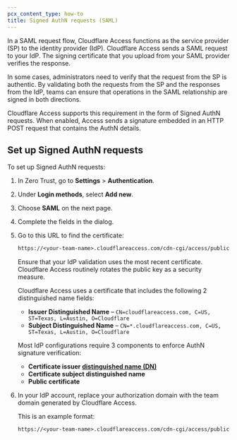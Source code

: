 ```yaml
---
pcx_content_type: how-to
title: Signed AuthN requests (SAML)
---
```



In a SAML request flow, Cloudflare Access functions as the service provider (SP) to the identity provider (IdP). Cloudflare Access sends a SAML request to your IdP. The signing certificate that you upload from your SAML provider verifies the response.

In some cases, administrators need to verify that the request from the SP is authentic. By validating both the requests from the SP and the responses from the IdP, teams can ensure that operations in the SAML relationship are signed in both directions.

Cloudflare Access supports this requirement in the form of Signed AuthN requests. When enabled, Access sends a signature embedded in an HTTP POST request that contains the AuthN details.

## Set up Signed AuthN requests

To set up Signed AuthN requests:

1. In Zero Trust, go to **Settings** > **Authentication**.

2. Under **Login methods**, select **Add new**.

3. Choose **SAML** on the next page.

4. Complete the fields in the dialog.

5. Go to this URL to find the certificate:

   ```txt
   https://<your-team-name>.cloudflareaccess.com/cdn-cgi/access/public-cert
   ```

   Ensure that your IdP validation uses the most recent certificate. Cloudflare Access routinely rotates the public key as a security measure.

   Cloudflare Access uses a certificate that includes the following 2 distinguished name fields:

   - **Issuer Distinguished Name** – `CN=cloudflareaccess.com, C=US, ST=Texas, L=Austin, O=Cloudflare`
   - **Subject Distinguished Name** – `CN=*.cloudflareaccess.com, C=US, ST=Texas, L=Austin, O=Cloudflare`

   Most IdP configurations require 3 components to enforce AuthN signature verification:

   - **Certificate issuer [distinguished name (DN)](https://knowledge.digicert.com/generalinformation/INFO1745.html)**
   - **Certificate subject distinguished name**
   - **Public certificate**

6. In your IdP account, replace your authorization domain with the <GlossaryTooltip term="team domain">team domain</GlossaryTooltip> generated by Cloudflare Access.

   This is an example format:

   ```txt
   https://<your-team-name>.cloudflareaccess.com/cdn-cgi/access/public-cert
   ```
